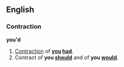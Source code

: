==English==
===Contraction===
'''you'd'''

#[[Contraction]] of '''[[you]] [[had]]'''.
#Contract of '''you [[should]]''' and of '''you [[would]]'''.

<!--do not add translations to this page-->